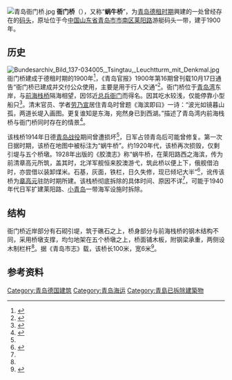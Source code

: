 [[File:青岛衙门桥.jpg|thumb]]
{{coord|36|03|28|N|120|19|24|E|type:landmark|display=title}}
'''衙门桥'''（{{lang-de|Yamenbrücke}}），又称“'''蜗牛桥'''”，为[[胶州湾租借地|青岛德租时期]]興建的一处曾经存在的[[码头|码头]]，原址位于今[[中华人民共和国|中国]][[山东省|山东省]][[青岛市|青岛市]][[市南区|市南区]][[莱阳路_(青岛)|莱阳路]]游艇码头一带，建于1900年。

==历史==
[[File:Bundesarchiv_Bild_137-034005,_Tsingtau,_Leuchtturm_mit_Denkmal.jpg|thumb]]
衙门桥建成于德租时期的1900年<ref>{{cite|url=http://qdsq.qingdao.gov.cn/n15752132/n20546576/n31111631/n31111740/151215200257511811.html|title=青岛栈桥溯源|date=2014-03|issue=2014年第1期|author=袁宾久|periodical=史鉴|publisher=青岛市史志办|accessdate=2021-04-05|archive-date=2021-04-10|archive-url=https://web.archive.org/web/20210410101447/http://qdsq.qingdao.gov.cn/n15752132/n20546576/n31111631/n31111740/151215200257511811.html|dead-url=no}}</ref>，《青岛官报》1900年第16期曾刊载10月17日通告“衙门桥已建成并交付公众使用，主要是用于行人交通”<ref Name=jie>{{cite web|url=http://www.dailyqd.com/arc/2015-05/11/content_246202.htm|title=揭秘蜗牛桥：德国人建于百年前 消失原因不详|date=2015-05-11|author=|website=青报网|publisher=}}</ref>。衙门桥位于[[青岛湾|青岛湾]]东岸，与[[青岛栈桥|前海栈桥]]隔海相望，因邻近[[总兵衙门_(青岛)|总兵衙门]]而得名。因其吃水较浅，仅能停靠小型船只<ref Name=ming>{{cite book|author=王栋|title=《青岛影像 1898-1928：明信片中的城市记忆》|year=2017|publisher=中国海洋大学出版社|location=青岛|isbn=978-7-5670-1113-7}}</ref>。清末官员、学者[[劳乃宣|劳乃宣]]居住青岛时曾题《海滨即曰》一诗：“波光如镜暮山孤，两道长堤入画图。更复谁知是东海，宛然身已到西湖。”描述了青岛湾内前海栈桥与衙门桥同时存在的情景<ref>{{cite web|url=https://ishare.ifeng.com/c/s/7kLPjIhzDJU|title=那些曾经消失的栈桥，你知道几个？|date=2019-02-16|author=青岛城市档案论坛|website=凤凰网青岛}}</ref>。

该栈桥1914年日德[[青岛战役|青岛战役]]期间曾遭损坏<ref Name=ming/>，日军占领青岛后可能曾修复。第一次日据时期，该桥在地图中被标注为“蜗牛桥”。约1920年代，该桥再次损毁，仅剩引堤与五个桥墩。1928年出版的《胶澳志》称“蜗牛桥，在莱阳路西之海滨，传为前清章高元所筑，盖其时，北洋军舰恒来胶澳游弋，筑此桥以便上下，俄舰借泊时，亦尝借以装卸煤米。石基，灰面，铁栏，日久失修，现已倾圮大半”<ref>{{cite book|editor=[[赵琪|赵琪]] 修、袁荣叟 等撰|title=《胶澳志·建置志·桥梁》|year=1928}}</ref>，讹传该桥为[[章高元|章高元]]驻防时期所建。该栈桥彻底拆除的具体时间、原因不详<ref Name=jie/>，可能于1940年代日军扩建莱阳路、[[小青岛_(青岛)|小青岛]]一带海军设施时拆除。

==结构==
衙门桥近岸部分有石砌引堤，筑于礁石之上，桥身部分与前海栈桥的钢木结构不同，采用桥墩支撑，均匀地架在五个桥墩之上，桥面铺木板，附钢梁承重，两侧设木制栏杆<ref Name=ming/>。据《青岛市志》载，该桥长100米，宽6米<ref>{{cite book|author=|chapter-url=http://qdsq.qingdao.gov.cn/n15752132/n20546827/n26296686/n26297070/191014094324536244.html|chapter=第二篇 海港建设，第一章 码头建设|title=《青岛市志·海港志》|editor=青岛市史志办公室|year=1994|publisher=新华出版社|location=北京|isbn=7-5011-2601-1|access-date=2021-04-05|archive-date=2021-04-18|archive-url=https://web.archive.org/web/20210418101745/http://qdsq.qingdao.gov.cn/n15752132/n20546827/n26296686/n26297070/191014094324536244.html|dead-url=no}}</ref>。

==参考资料==
{{reflist|30em}}

{{青岛德国建筑}}
[[Category:青岛德国建筑|Category:青岛德国建筑]]
[[Category:青岛海运|Category:青岛海运]]
[[Category:青島已拆除建築物|Category:青島已拆除建築物]]